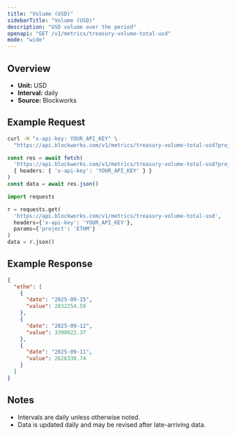 ```yaml
---
title: "Volume (USD)"
sidebarTitle: "Volume (USD)"
description: "USD volume over the period"
openapi: "GET /v1/metrics/treasury-volume-total-usd"
mode: "wide"
---
```


## Overview

- **Unit:** USD
- **Interval:** daily
- **Source:** Blockworks

## Example Request

<CodeGroup>

```bash cURL
curl -H "x-api-key: YOUR_API_KEY" \
  "https://api.blockworks.com/v1/metrics/treasury-volume-total-usd?project=ETHM"
```

```typescript TypeScript
const res = await fetch(
  'https://api.blockworks.com/v1/metrics/treasury-volume-total-usd?project=ETHM',
  { headers: { 'x-api-key': 'YOUR_API_KEY' } }
)
const data = await res.json()
```

```python Python
import requests

r = requests.get(
  'https://api.blockworks.com/v1/metrics/treasury-volume-total-usd',
  headers={'x-api-key': 'YOUR_API_KEY'},
  params={'project': 'ETHM'}
)
data = r.json()
```

</CodeGroup>

## Example Response

```json
{
  "ethm": [
    {
      "date": "2025-09-15",
      "value": 2832254.59
    },
    {
      "date": "2025-09-12",
      "value": 3390922.37
    },
    {
      "date": "2025-09-11",
      "value": 2626330.74
    }
  ]
}
```

## Notes
- Intervals are daily unless otherwise noted.
- Data is updated daily and may be revised after late-arriving data.